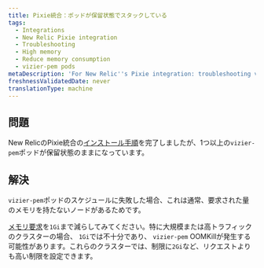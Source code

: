 ```yaml
---
title: Pixie統合：ポッドが保留状態でスタックしている
tags:
  - Integrations
  - New Relic Pixie integration
  - Troubleshooting
  - High memory
  - Reduce memory consumption
  - vizier-pem pods
metaDescription: 'For New Relic''s Pixie integration: troubleshooting vizier-pem pods stuck in pending state.'
freshnessValidatedDate: never
translationType: machine
---
```


## 問題

New RelicのPixie統合の[インストール手順](/docs/kubernetes-pixie/auto-telemetry-pixie/install-auto-telemetry-pixie)を完了しましたが、1つ以上の`vizier-pem`ポッドが保留状態のままになっています。

## 解決

`vizier-pem`ポッドのスケジュールに失敗した場合、これは通常、要求された量のメモリを持たないノードがあるためです。

[メモリ要求](/docs/kubernetes-pixie/auto-telemetry-pixie/advanced-configuration/manage-pixie-memory#set-memory-request)を`1Gi`まで減らしてみてください。特に大規模または高トラフィックのクラスターの場合、 `1Gi`では不十分であり、 `vizier-pem` OOMKillが発生する可能性があります。これらのクラスターでは、制限に`2Gi`など、リクエストよりも高い制限を設定できます。
